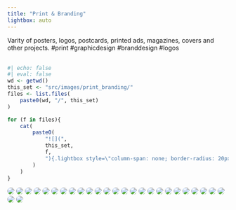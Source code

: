 ```yaml
---
title: "Print & Branding"
lightbox: auto
---
```


Varity of posters, logos, postcards, printed ads, magazines, covers and other projects. #print #graphicdesign #branddesign #logos
<br/><br/>

::: gallery

::: column-page

```r
#| echo: false
#| eval: false
wd <- getwd()
this_set <- "src/images/print_branding/"
files <- list.files(
    paste0(wd, "/", this_set)
)

for (f in files){
    cat(
        paste0(
            "![](",
            this_set,
            f,
            "){.lightbox style=\"column-span: none; border-radius: 20px;\" group=\"my-gallery\"}\n"
        )
    )
}
```


![](src/images/print_branding/7Eyes_collage.jpg){.lightbox style="column-span: none; border-radius: 20px;" group="my-gallery"}
![](src/images/print_branding/3ag_rollup-copy.jpg){.lightbox style="column-span: none; border-radius: 20px;" group="my-gallery"}
![](src/images/print_branding/aff_btb_sticker_3x3-1.jpg){.lightbox style="column-span: none; border-radius: 20px;" group="my-gallery"}
![](src/images/print_branding/aff_postcard_december2019_v02.jpg){.lightbox style="column-span: none; border-radius: 20px;" group="my-gallery"}
![](src/images/print_branding/aff_postcard_march2019_11x6_side1.jpg){.lightbox style="column-span: none; border-radius: 20px;" group="my-gallery"}
![](src/images/print_branding/albomcover_disk.jpg){.lightbox style="column-span: none; border-radius: 20px;" group="my-gallery"}
![](src/images/print_branding/arkansas_small.jpg){.lightbox style="column-span: none; border-radius: 20px;" group="my-gallery"}
![](src/images/print_branding/basil2.jpg){.lightbox style="column-span: none; border-radius: 20px;" group="my-gallery"}
![](src/images/print_branding/bookclub.jpg){.lightbox style="column-span: none; border-radius: 20px;" group="my-gallery"}
![](src/images/print_branding/eemockup-psd.jpg){.lightbox style="column-span: none; border-radius: 20px;" group="my-gallery"}
![](src/images/print_branding/enzymes.jpg){.lightbox style="column-span: none; border-radius: 20px;" group="my-gallery"}
![](src/images/print_branding/fortiq_broshure.jpg){.lightbox style="column-span: none; border-radius: 20px;" group="my-gallery"}
![](src/images/print_branding/itunes_poster_charlesmansonthefinalwords_v3.jpg){.lightbox style="column-span: none; border-radius: 20px;" group="my-gallery"}
![](src/images/print_branding/logo_basil.jpg){.lightbox style="column-span: none; border-radius: 20px;" group="my-gallery"}
![](src/images/print_branding/logo_coopermoon.jpg){.lightbox style="column-span: none; border-radius: 20px;" group="my-gallery"}
![](src/images/print_branding/logo_euroexport.jpg){.lightbox style="column-span: none; border-radius: 20px;" group="my-gallery"}
![](src/images/print_branding/logo_fortiq.jpg){.lightbox style="column-span: none; border-radius: 20px;" group="my-gallery"}
![](src/images/print_branding/logo_wavybrainstudios.jpg){.lightbox style="column-span: none; border-radius: 20px;" group="my-gallery"}
![](src/images/print_branding/magazine_for_portfolio-v2.jpg){.lightbox style="column-span: none; border-radius: 20px;" group="my-gallery"}
![](src/images/print_branding/magazinereelz_v2.jpg){.lightbox style="column-span: none; border-radius: 20px;" group="my-gallery"}
![](src/images/print_branding/mimik_for_portfolio.jpg){.lightbox style="column-span: none; border-radius: 20px;" group="my-gallery"}
![](src/images/print_branding/mockup_intouchables.jpg){.lightbox style="column-span: none; border-radius: 20px;" group="my-gallery"}
![](src/images/print_branding/mockup_kids_book.jpg){.lightbox style="column-span: none; border-radius: 20px;" group="my-gallery"}
![](src/images/print_branding/odreval_newgfx2-copy.jpg){.lightbox style="column-span: none; border-radius: 20px;" group="my-gallery"}
![](src/images/print_branding/rainboots.jpg){.lightbox style="column-span: none; border-radius: 20px;" group="my-gallery"}
![](src/images/print_branding/reelz_postcard_small.jpg){.lightbox style="column-span: none; border-radius: 20px;" group="my-gallery"}
![](src/images/print_branding/reelzmovie_magazine.jpg){.lightbox style="column-span: none; border-radius: 20px;" group="my-gallery"}

:::

:::
